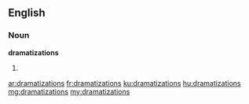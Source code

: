 ==English==

===Noun===
'''dramatizations'''

# {{plural of|dramatization}}

[[ar:dramatizations]]
[[fr:dramatizations]]
[[ku:dramatizations]]
[[hu:dramatizations]]
[[mg:dramatizations]]
[[my:dramatizations]]